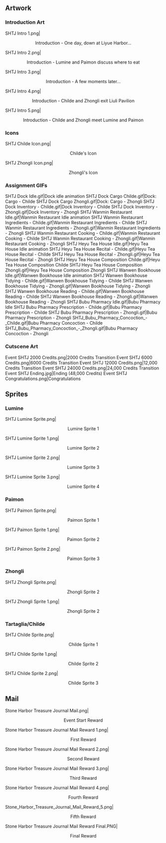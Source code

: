 {{EventTabs}}
==Artwork==
===Introduction Art===
<gallery>
SHTJ Intro 1.png|<div style="text-align:center;">Introduction - One day, down at Liyue Harbor...</div>
SHTJ Intro 2.png|<div style="text-align:center;">Introduction - Lumine and Paimon discuss where to eat</div>
SHTJ Intro 3.png|<div style="text-align:center;">Introduction - A few moments later...</div>
SHTJ Intro 4.png|<div style="text-align:center;">Introduction - Childe and Zhongli exit Liuli Pavilion</div>
SHTJ Intro 5.png|<div style="text-align:center;">Introduction - Childe and Zhongli meet Lumine and Paimon</div>
</gallery>

===Icons===
<gallery>
SHTJ Childe Icon.png|<div style="text-align:center;">Childe's Icon</div>
SHTJ Zhongli Icon.png|<div style="text-align:center;">Zhongli's Icon</div>
</gallery>

===Assignment GIFs===
<gallery>
SHTJ Dock Idle.gif|Dock idle animation
SHTJ Dock Cargo Childe.gif|Dock: Cargo - Childe
SHTJ Dock Cargo Zhongli.gif|Dock: Cargo - Zhongli
SHTJ Dock Inventory - Childe.gif|Dock Inventory - Childe
SHTJ Dock Inventory - Zhongli.gif|Dock Inventory - Zhongli
SHTJ Wanmin Restaurant Idle.gif|Wanmin Restaurant Idle animation
SHTJ Wanmin Restaurant Ingredients - Childe.gif|Wanmin Restaurant Ingredients - Childe
SHTJ Wanmin Restaurant Ingredients - Zhongli.gif|Wanmin Restaurant Ingredients - Zhongli
SHTJ Wanmin Restaurant Cooking - Childe.gif|Wanmin Restaurant Cooking - Childe
SHTJ Wanmin Restaurant Cooking - Zhongli.gif|Wanmin Restaurant Cooking - Zhongli
SHTJ Heyu Tea House Idle.gif|Heyu Tea House Idle animation
SHTJ Heyu Tea House Recital - Childe.gif|Heyu Tea House Recital - Childe
SHTJ Heyu Tea House Recital - Zhongli.gif|Heyu Tea House Recital - Zhongli
SHTJ Heyu Tea House Composition Childe.gif|Heyu Tea House Composition Childe
SHTJ Heyu Tea House Composition Zhongli.gif|Heyu Tea House Composition Zhongli
SHTJ Wanwen Bookhouse Idle.gif|Wanwen Bookhouse Idle animation
SHTJ Wanwen Bookhouse Tidying - Childe.gif|Wanwen Bookhouse Tidying - Childe
SHTJ Wanwen Bookhouse Tidying - Zhongli.gif|Wanwen Bookhouse Tidying - Zhongli
SHTJ Wanwen Bookhouse Reading - Childe.gif|Wanwen Bookhouse Reading - Childe
SHTJ Wanwen Bookhouse Reading - Zhongli.gif|Wanwen Bookhouse Reading - Zhongli
SHTJ Bubu Pharmacy Idle.gif|Bubu Pharmacy Idle
SHTJ Bubu Pharmacy Prescription - Childe.gif|Bubu Pharmacy Prescription - Childe
SHTJ Bubu Pharmacy Prescription - Zhongli.gif|Bubu Pharmacy Prescription - Zhongli
SHTJ_Bubu_Pharmacy_Concoction_-_Childe.gif|Bubu Pharmacy Concoction - Childe
SHTJ_Bubu_Pharmacy_Concoction_-_Zhongli.gif|Bubu Pharmacy Concoction - Zhongli
</gallery>

===Cutscene Art===
<gallery>
Event SHTJ 2000 Credits.png|2000 Credits Transition
Event SHTJ 6000 Credits.png|6000 Credits Transition
Event SHTJ 12000 Credits.png|12,000 Credits Transition
Event SHTJ 24000 Credits.png|24,000 Credits Transition
Event SHTJ Ending.jpg|Ending (48,000 Credits)
Event SHTJ Congratulations.png|Congratulations
</gallery>

==Sprites==
===Lumine===
<gallery>
SHTJ Lumine Sprite.png|<div style="text-align:center;">Lumine Sprite 1</div>
SHTJ Lumine Sprite 1.png|<div style="text-align:center;">Lumine Sprite 2</div>
SHTJ Lumine Sprite 2.png|<div style="text-align:center;">Lumine Sprite 3</div>
SHTJ Lumine Sprite 3.png|<div style="text-align:center;">Lumine Sprite 4</div>
</gallery>
===Paimon===
<gallery>
SHTJ Paimon Sprite.png|<div style="text-align:center;">Paimon Sprite 1</div>
SHTJ Paimon Sprite 1.png|<div style="text-align:center;">Paimon Sprite 2</div>
SHTJ Paimon Sprite 2.png|<div style="text-align:center;">Paimon Sprite 3</div>
</gallery>
===Zhongli===
<gallery>
SHTJ Zhongli Sprite.png|<div style="text-align:center;">Zhongli Sprite 2</div>
SHTJ Zhongli Sprite 1.png|<div style="text-align:center;">Zhongli Sprite 2</div>
</gallery>
===Tartaglia/Childe===
<gallery>
SHTJ Childe Sprite.png|<div style="text-align:center;">Childe Sprite 1</div>
SHTJ Childe Sprite 1.png|<div style="text-align:center;">Childe Sprite 2</div>
SHTJ Childe Sprite 2.png|<div style="text-align:center;">Childe Sprite 3</div>
</gallery>

==Mail==
<gallery>
Stone Harbor Treasure Journal Mail.png|<div style="text-align:center;">Event Start Reward</div>
Stone Harbor Treasure Journal Mail Reward 1.png|<div style="text-align:center;">First Reward</div>
Stone Harbor Treasure Journal Mail Reward 2.png|<div style="text-align:center;">Second Reward</div>
Stone Harbor Treasure Journal Mail Reward 3.png|<div style="text-align:center;">Third Reward</div>
Stone Harbor Treasure Journal Mail Reward 4.png|<div style="text-align:center;">Fourth Reward</div>
Stone_Harbor_Treasure_Journal_Mail_Reward_5.png|<div style="text-align:center;">Fifth Reward</div>
Stone Harbor Treasure Journal Mail Reward Final.PNG|<div style="text-align:center;">Final Reward</div>
</gallery>